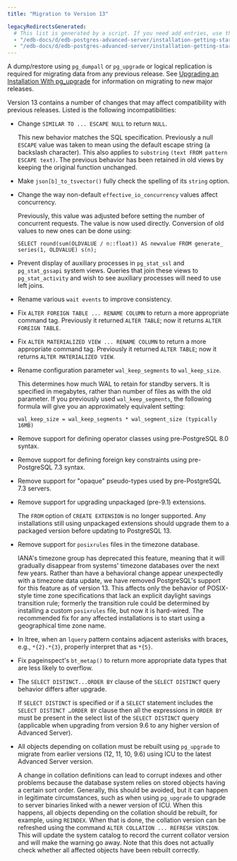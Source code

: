 ```yaml
---
title: "Migration to Version 13"

legacyRedirectsGenerated:
  # This list is generated by a script. If you need add entries, use the `legacyRedirects` key.
  - "/edb-docs/d/edb-postgres-advanced-server/installation-getting-started/upgrade-guide/13/migration.html"
  - "/edb-docs/d/edb-postgres-advanced-server/installation-getting-started/upgrade-guide/latest/migration.html"
---
```


A dump/restore using `pg_dumpall` or `pg_upgrade` or logical replication is required for migrating data from any previous release. See [Upgrading an Installation With pg_upgrade](04_upgrading_an_installation_with_pg_upgrade/#upgrading_an_installation_with_pg_upgrade) for information on migrating to new major releases.

Version 13 contains a number of changes that may affect compatibility with previous releases. Listed is the following incompatibilities:

-   Change `SIMILAR TO ... ESCAPE NULL` to return `NULL`.

    This new behavior matches the SQL specification. Previously a null `ESCAPE` value was taken to mean using the default escape string (a backslash character). This also applies to `substring` `(text FROM pattern ESCAPE text)`. The previous behavior has been retained in old views by keeping the original function unchanged.

-   Make `json[b]_to_tsvector()` fully check the spelling of its `string` option.

-   Change the way non-default `effective_io_concurrency` values affect concurrency.

    Previously, this value was adjusted before setting the number of concurrent requests. The value is now used directly. Conversion of old values to new ones can be done using:

    ```text
    SELECT round(sum(OLDVALUE / n::float)) AS newvalue FROM generate_
    series(1, OLDVALUE) s(n);
    ```

-   Prevent display of auxiliary processes in `pg_stat_ssl` and `pg_stat_gssapi` system views. Queries that join these views to `pg_stat_activity` and wish to see auxiliary processes will need to use left joins.

-   Rename various `wait events` to improve consistency.

-   Fix `ALTER FOREIGN TABLE ... RENAME COLUMN` to return a more appropriate command tag. Previously it returned `ALTER TABLE`; now it returns `ALTER FOREIGN TABLE`.

-   Fix `ALTER MATERIALIZED VIEW ... RENAME COLUMN` to return a more appropriate command tag. Previously it returned `ALTER TABLE`; now it returns `ALTER MATERIALIZED VIEW`.

-   Rename configuration parameter `wal_keep_segments` to `wal_keep_size`.

    This determines how much WAL to retain for standby servers. It is specified in megabytes, rather than number of files as with the old parameter. If you previously used `wal_keep_segments`, the following formula will give you an approximately equivalent setting:

    ```text
    wal_keep_size = wal_keep_segments * wal_segment_size (typically 16MB)
    ```

-   Remove support for defining operator classes using pre-PostgreSQL 8.0 syntax.

-   Remove support for defining foreign key constraints using pre-PostgreSQL 7.3 syntax.

-   Remove support for "opaque" pseudo-types used by pre-PostgreSQL 7.3 servers.

-   Remove support for upgrading unpackaged (pre-9.1) extensions.

    The `FROM` option of `CREATE EXTENSION` is no longer supported. Any installations still using unpackaged extensions should upgrade them to a packaged version before updating to PostgreSQL 13.

-   Remove support for `posixrules` files in the timezone database.

    IANA's timezone group has deprecated this feature, meaning that it will gradually disappear from systems' timezone databases over the next few years. Rather than have a behavioral change appear unexpectedly with a timezone data update, we have removed PostgreSQL's support for this feature as of version 13. This affects only the behavior of POSIX-style time zone specifications that lack an explicit daylight savings transition rule; formerly the transition rule could be determined by installing a custom `posixrules` file, but now it is hard-wired. The recommended fix for any affected installations is to start using a geographical time zone name.

-   In ltree, when an `lquery` pattern contains adjacent asterisks with braces, e.g., `*{2}.*{3}`, properly interpret that as `*{5}`.

-   Fix pageinspect's `bt_metap()` to return more appropriate data types that are less likely to overflow.

-   The `SELECT DISTINCT...ORDER BY` clause of the `SELECT DISTINCT` query behavior differs after upgrade.

    If `SELECT DISTINCT` is specified or if a `SELECT` statement includes the `SELECT DISTINCT …ORDER BY` clause then all the expressions in `ORDER BY` must be present in the select list of the `SELECT DISTINCT` query (applicable when upgrading from version 9.6 to any higher version of Advanced Server).

-   All objects depending on collation must be rebuilt using `pg_upgrade` to migrate from earlier versions (12, 11, 10, 9.6) using ICU to the latest Advanced Server version.

    A change in collation definitions can lead to corrupt indexes and other problems because the database system relies on stored objects having a certain sort order. Generally, this should be avoided, but it can happen in legitimate circumstances, such as when using `pg_upgrade` to upgrade to server binaries linked with a newer version of ICU. When this happens, all objects depending on the collation should be rebuilt, for example, using `REINDEX`. When that is done, the collation version can be refreshed using the command `ALTER COLLATION ... REFRESH VERSION`. This will update the system catalog to record the current collator version and will make the warning go away. Note that this does not actually check whether all affected objects have been rebuilt correctly.
